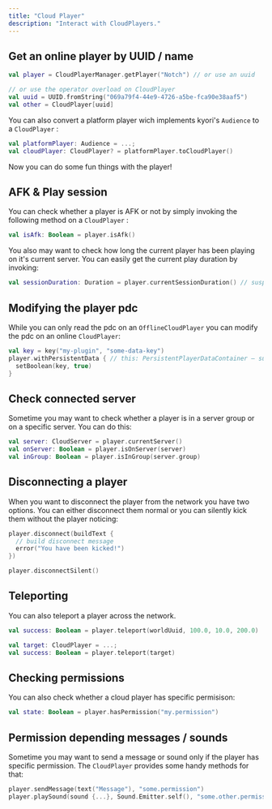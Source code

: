 ```yaml
---
title: "Cloud Player"
description: "Interact with CloudPlayers."
---
```


## Get an online player by UUID / name

```kotlin
val player = CloudPlayerManager.getPlayer("Notch") // or use an uuid

// or use the operator overload on CloudPlayer
val uuid = UUID.fromString("069a79f4-44e9-4726-a5be-fca90e38aaf5")
val other = CloudPlayer[uuid]
```

You can also convert a platform player wich implements kyori's `Audience` to a `CloudPlayer` :

```kotlin
val platformPlayer: Audience = ...;
val cloudPlayer: CloudPlayer? = platformPlayer.toCloudPlayer()
```

Now you can do some fun things with the player\!

## AFK & Play session

You can check whether a player is AFK or not by simply invoking the following method on a `CloudPlayer` :

```kotlin
val isAfk: Boolean = player.isAfk()
```

You also may want to check how long the current player has been playing on it's current server. You can easily get the current play duration by invoking:

```kotlin
val sessionDuration: Duration = player.currentSessionDuration() // suspend
```

## Modifying the player pdc

While you can only read the pdc on an `OfflineCloudPlayer` you can modify the pdc on an online `CloudPlayer`:

```kotlin
val key = key("my-plugin", "some-data-key")
player.withPersistentData { // this: PersistentPlayerDataContainer — suspend 
  setBoolean(key, true)
}
```

## Check connected server

Sometime you may want to check whether a player is in a server group or on a specific server. You can do this:

```kotlin
val server: CloudServer = player.currentServer()
val onServer: Boolean = player.isOnServer(server)
val inGroup: Boolean = player.isInGroup(server.group)
```

## Disconnecting a player

When you want to disconnect the player from the network you have two options. You can either disconnect them normal or you can silently kick them without the player noticing:

<CodeGroup>

```kotlin Normal
player.disconnect(buildText {
  // build disconnect message
  error("You have been kicked!")
})
```


```kotlin Silent
player.disconnectSilent()
```

</CodeGroup>

## Teleporting

You can also teleport a player across the network.

<CodeGroup>

```kotlin Location
val success: Boolean = player.teleport(worldUuid, 100.0, 10.0, 200.0)
```


```kotlin Player
val target: CloudPlayer = ...;
val success: Boolean = player.teleport(target)
```

</CodeGroup>

## Checking permissions

You can also check whether a cloud player has specific permisison:

```kotlin
val state: Boolean = player.hasPermission("my.permission")
```

## Permission depending messages / sounds

Sometime you may want to send a message or sound only if the player has specific permission. The `CloudPlayer` provides some handy methods for that:

```kotlin
player.sendMessage(text("Message"), "some.permission")
player.playSound(sound {...}, Sound.Emitter.self(), "some.other.permission")
```